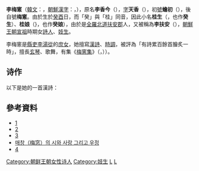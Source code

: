 '''李梅窻'''（[[韓文|韓文]]：'''{{lang|ko|이매창}}'''，[[朝鮮漢字|朝鮮漢字]]：'''{{lang|ko|李梅窓}}'''，{{bd|1573年||1610年|}}），原名'''李香今'''（'''{{lang|ko|이향금}}'''），[[表字|字]]'''天香'''（'''{{lang|ko|천향}}'''），初[[號|號]]'''蟾初'''（'''{{lang|ko|섬초}}'''），後自號'''梅窻'''。由於生於[[癸|癸]][[酉|酉]]日，而「癸」與「桂」同音，因此小名'''桂生'''（'''{{lang|ko|계생}}'''，也作'''癸生'''）、'''桂娘'''（'''{{lang|ko|계랑}}'''}，也作'''癸娘'''），由於是[[全羅北道|全羅北道]][[扶安郡|扶安郡]]人，又被稱為'''李扶安'''（{{lang|ko|이부안}}），[[朝鮮王朝|朝鮮王朝]][[朝鮮宣祖|宣祖]]時期女[[詩人|詩人]]、[[妓生|妓生]]。

李梅窻是[[縣吏|縣吏]][[李湯從|李湯從]]的[[庶女|庶女]]，她擅寫[[漢詩|漢詩]]、[[時調_(朝鮮)|時調]]，被評為「有詩累百餘首膾炙一時」，擅長[[玄琴|玄琴]]、歌舞，有集《[[梅窻集|梅窻集]]》（{{lang|ko|매창집}}，{{lang|ko|梅窓集}}））。

==诗作==
以下是她的一首漢詩：

{{quote|贈醉客(증취객) <br/>

醉客執羅衫(취객집나삼)  <br/>
羅衫隨手裂(나삼수수열)  <br/>
不惜一羅衫(불석일나삼)  <br/>
但恐恩情絶(단공은정절)  }} 

{{cquote|梨花纷纷洒满地，相拥而泣伤别离。秋风飒飒扫落叶，郎君可曾把我忘？千里外，孤梦中，悠忽飘缈何所向？——李梅窗时调《梨花》译诗{{r|通史|page=578}}}}

==參考資料==
{{Reflist|refs=
<ref name="通史">{{cite book |author=李岩|coauthors=徐建顺、池水涌、俞成云  |title=《朝鲜文学通史》|year=2010年9月 |publisher=社会科学文献出版社 |location=北京|ISBN=978-7-5097-1511-6}}</ref>
}}

*[http://k.daum.net/qna/view.html?qid=01NLK]{{dead link|date=2018年3月 |bot=InternetArchiveBot |fix-attempted=yes }}
*[http://www.kndm.net/news/read.php?idxno=72]{{dead link|date=2018年3月 |bot=InternetArchiveBot |fix-attempted=yes }}
*[http://mybox.happycampus.com/hueendali/549656] {{Wayback|url=http://mybox.happycampus.com/hueendali/549656 |date=20100815000502 }}
*[http://cafe.chosun.com/club.menu.bbs.read.screen?page_num=2&p_club_id=cho&p_menu_id=2&message_id=278078 매창（梅窓）의 시와 사랑 그리고 우정]{{dead link|date=2018年3月 |bot=InternetArchiveBot |fix-attempted=yes }}
*[https://zh.wiktionary.org/wiki/%E7%AA%BB] {{Wayback|url=https://zh.wiktionary.org/wiki/%E7%AA%BB |date=20201127153148 }}

[[Category:朝鲜王朝女性诗人|Category:朝鲜王朝女性诗人]]
[[Category:妓生|Category:妓生]]
[[Category:全羅北道出身人物|L]]
[[Category:李姓|L]]